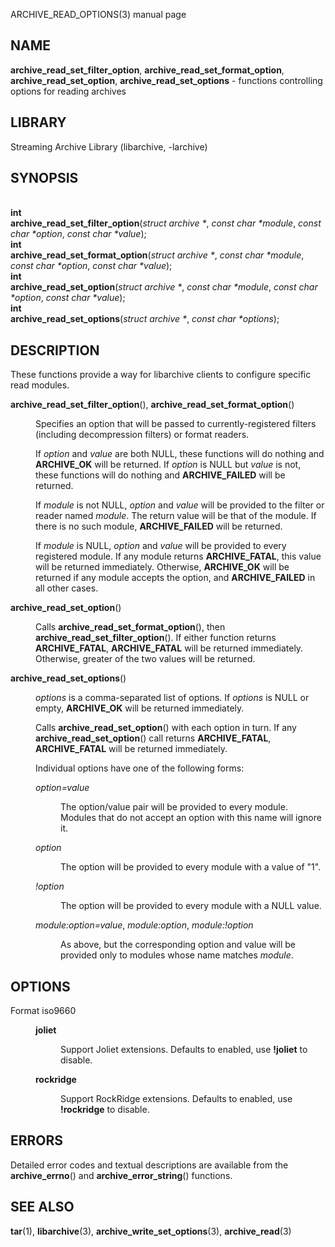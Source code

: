 ARCHIVE_READ_OPTIONS(3) manual page 
== NAME == 
'''archive_read_set_filter_option''', 
'''archive_read_set_format_option''', 
'''archive_read_set_option''', 
'''archive_read_set_options''' 
- functions controlling options for reading archives 
== LIBRARY == 
Streaming Archive Library (libarchive, -larchive) 
== SYNOPSIS == 
<br> 
'''int''' 
<br> 
'''archive_read_set_filter_option'''(''struct archive *'', ''const char *module'', ''const char *option'', ''const char *value''); 
<br> 
'''int''' 
<br> 
'''archive_read_set_format_option'''(''struct archive *'', ''const char *module'', ''const char *option'', ''const char *value''); 
<br> 
'''int''' 
<br> 
'''archive_read_set_option'''(''struct archive *'', ''const char *module'', ''const char *option'', ''const char *value''); 
<br> 
'''int''' 
<br> 
'''archive_read_set_options'''(''struct archive *'', ''const char *options''); 
== DESCRIPTION == 
These functions provide a way for libarchive clients to configure 
specific read modules. 
<dl> 
<dt> 
'''archive_read_set_filter_option'''(), 
'''archive_read_set_format_option'''() 
</dt> <dd> 
Specifies an option that will be passed to currently-registered 
filters (including decompression filters) or format readers. 

If 
''option'' 
and 
''value'' 
are both 
NULL, 
these functions will do nothing and 
'''ARCHIVE_OK''' 
will be returned. 
If 
''option'' 
is 
NULL 
but 
''value'' 
is not, these functions will do nothing and 
'''ARCHIVE_FAILED''' 
will be returned. 

If 
''module'' 
is not 
NULL, 
''option'' 
and 
''value'' 
will be provided to the filter or reader named 
''module''. 
The return value will be that of the module. 
If there is no such module, 
'''ARCHIVE_FAILED''' 
will be returned. 

If 
''module'' 
is 
NULL, 
''option'' 
and 
''value'' 
will be provided to every registered module. 
If any module returns 
'''ARCHIVE_FATAL''', 
this value will be returned immediately. 
Otherwise, 
'''ARCHIVE_OK''' 
will be returned if any module accepts the option, and 
'''ARCHIVE_FAILED''' 
in all other cases. 
</dd><dt> 
'''archive_read_set_option'''() 
</dt> <dd> 
Calls 
'''archive_read_set_format_option'''(), 
then 
'''archive_read_set_filter_option'''(). 
If either function returns 
'''ARCHIVE_FATAL''', 
'''ARCHIVE_FATAL''' 
will be returned 
immediately. 
Otherwise, greater of the two values will be returned. 
</dd><dt> 
'''archive_read_set_options'''() 
</dt> <dd> 
''options'' 
is a comma-separated list of options. 
If 
''options'' 
is 
NULL 
or empty, 
'''ARCHIVE_OK''' 
will be returned immediately. 

Calls 
'''archive_read_set_option'''() 
with each option in turn. 
If any 
'''archive_read_set_option'''() 
call returns 
'''ARCHIVE_FATAL''', 
'''ARCHIVE_FATAL''' 
will be returned immediately. 

Individual options have one of the following forms: 
<dl> 
<dt>''option=value''</dt><dd> 
The option/value pair will be provided to every module. 
Modules that do not accept an option with this name will ignore it. 
</dd><dt>''option''</dt><dd> 
The option will be provided to every module with a value of 
"1". 
</dd><dt>''!option''</dt><dd> 
The option will be provided to every module with a NULL value. 
</dd><dt>''module:option=value'', ''module:option'', ''module:!option''</dt><dd> 
As above, but the corresponding option and value will be provided 
only to modules whose name matches 
''module''. 
</dd></dl> 
</dd></dl> 
== OPTIONS == 
<dl> 
<dt>Format iso9660</dt><dd> 
<dl> 
<dt>'''joliet'''</dt><dd> 
Support Joliet extensions. 
Defaults to enabled, use 
'''!joliet''' 
to disable. 
</dd><dt>'''rockridge'''</dt><dd> 
Support RockRidge extensions. 
Defaults to enabled, use 
'''!rockridge''' 
to disable. 
</dd></dl> 
</dd></dl> 
== ERRORS == 
Detailed error codes and textual descriptions are available from the 
'''archive_errno'''() 
and 
'''archive_error_string'''() 
functions. 
== SEE ALSO == 
'''tar'''(1), 
'''libarchive'''(3), 
'''archive_write_set_options'''(3), 
'''archive_read'''(3) 
